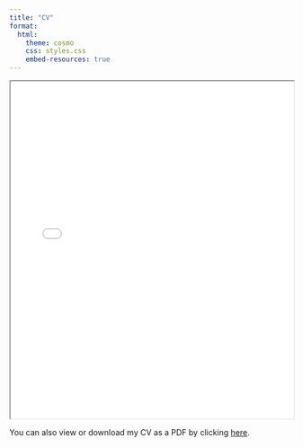 ```yaml
---
title: "CV"
format:
  html:
    theme: cosmo
    css: styles.css
    embed-resources: true  
---
```



<iframe src="Weissman_CV_July2025.pdf" width="100%" height="600px">

This browser does not support PDFs. Please download the PDF to view it: <a href="cv.pdf">Download PDF</a>.

</iframe>

You can also view or download my CV as a PDF by clicking [here](Weissman_CV_July2025.pdf).
